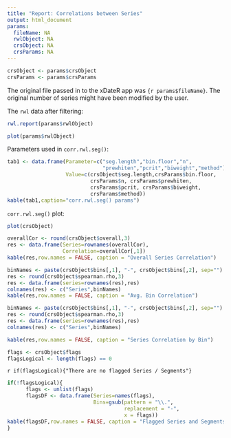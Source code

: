 ```yaml
---
title: "Report: Correlations between Series"
output: html_document
params:
  fileName: NA
  rwlObject: NA
  crsObject: NA
  crsParams: NA
---
```


```r
crsObject <- params$crsObject
crsParams <- params$crsParams
```

The original file passed in to the xDateR app was `{r params$fileName}`. The original number of series might have been modified by the user.

The `rwl` data after filtering:

```r
rwl.report(params$rwlObject)
```

```r
plot(params$rwlObject)
```


Parameters used in `corr.rwl.seg()`:

```r
tab1 <- data.frame(Parameter=c("seg.length","bin.floor","n",
                               "prewhiten","pcrit","biweight","method"),
                   Value=c(crsObject$seg.length,crsParams$bin.floor,
                           crsParams$n, crsParams$prewhiten, 
                           crsParams$pcrit, crsParams$biweight,
                           crsParams$method))
kable(tab1,caption="corr.rwl.seg() params")
```


`corr.rwl.seg()` plot:

```r
plot(crsObject)
```



```r
overallCor <- round(crsObject$overall,3)
res <- data.frame(Series=rownames(overallCor),
                  Correlation=overallCor[,1])
kable(res,row.names = FALSE, caption = "Overall Series Correlation")
```



```r
binNames <- paste(crsObject$bins[,1], "-", crsObject$bins[,2], sep="")
res <- round(crsObject$spearman.rho,3)
res <- data.frame(series=rownames(res),res)
colnames(res) <- c("Series",binNames)
kable(res,row.names = FALSE, caption = "Avg. Bin Correlation")
```



```r
binNames <- paste(crsObject$bins[,1], "-", crsObject$bins[,2], sep="")
res <- round(crsObject$spearman.rho,3)
res <- data.frame(series=rownames(res),res)
colnames(res) <- c("Series",binNames)

kable(res,row.names = FALSE, caption = "Series Correlation by Bin")
```

```r
flags <- crsObject$flags
flagsLogical <- length(flags) == 0
```

`r if(flagsLogical){"There are no flagged Series / Segments"}`

```r
if(!flagsLogical){
      flags <- unlist(flags)
      flagsDF <- data.frame(Series=names(flags),
                            Bins=gsub(pattern = "\\.",
                                      replacement = "-",
                                      x = flags))  
kable(flagsDF,row.names = FALSE, caption = "Flagged Series and Segments")  
}
```
